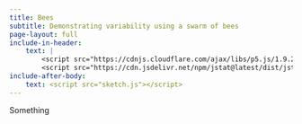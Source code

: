 ```yaml
---
title: Bees
subtitle: Demonstrating variability using a swarm of bees
page-layout: full
include-in-header: 
    text: |
        <script src="https://cdnjs.cloudflare.com/ajax/libs/p5.js/1.9.2/p5.js"></script>
        <script src="https://cdn.jsdelivr.net/npm/jstat@latest/dist/jstat.min.js"></script>
include-after-body: 
    text: <script src="sketch.js"></script>
---
```


::: {cavas}
:::

<style>
canvas {
    display: block;
}
</style>

Something

